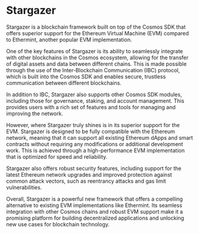 # Stargazer

Stargazer is a blockchain framework built on top of the Cosmos SDK that 
offers superior support for the Ethereum Virtual Machine (EVM) compared to 
Ethermint, another popular EVM implementation.

One of the key features of Stargazer is its ability to seamlessly integrate 
with other blockchains in the Cosmos ecosystem, allowing for the transfer of 
digital assets and data between different chains. This is made possible 
through the use of the Inter-Blockchain Communication (IBC) protocol, which is 
built into the Cosmos SDK and enables secure, trustless communication between different blockchains.

In addition to IBC, Stargazer also supports other Cosmos SDK modules, 
including those for governance, staking, and account management. 
This provides users with a rich set of features and tools for managing 
and improving the network.

However, where Stargazer truly shines is in its superior support for the EVM. 
Stargazer is designed to be fully compatible with the Ethereum network, 
meaning that it can support all existing Ethereum dApps and smart contracts 
without requiring any modifications or additional development work. This is 
achieved through a high-performance EVM implementation that is optimized for 
speed and reliability.

Stargazer also offers robust security features, including support for the 
latest Ethereum network upgrades and improved protection against common 
attack vectors, such as reentrancy attacks and gas limit vulnerabilities.

Overall, Stargazer is a powerful new framework that offers a compelling 
alternative to existing EVM implementations like Ethermint. Its seamless 
integration with other Cosmos chains and robust EVM support make it a 
promising platform for building decentralized applications and unlocking 
new use cases for blockchain technology.
